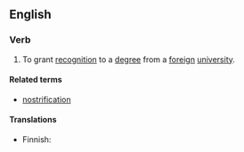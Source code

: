 ==English==

===Verb===
{{en-verb|nostrificat|ing}}

# To grant [[recognition]] to a [[degree]] from a [[foreign]] [[university]].

====Related terms====
*[[nostrification]]

====Translations====
{{trans-top|to recognize a foreign degree}}
* Finnish: {{t+|fi|tunnustaa}}
{{trans-mid}}
{{trans-bottom}}